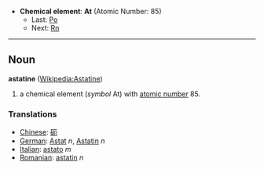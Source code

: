 *'''Chemical element''': '''At''' (Atomic Number: 85)
**Last: [[Polonium|Po]]
**Next: [[Radon|Rn]]
----
== Noun ==
'''astatine''' ([[en:Astatine|Wikipedia:Astatine]])

# a chemical element (''symbol'' At) with [[atomic number]] 85.

===Translations===
*[[Chinese]]: [[砈]]
*[[German]]: [[Astat]] ''n'', [[Astatin]] ''n''
*[[Italian]]: [[astato]] ''m''
*[[Romanian]]: [[astatin]] ''n''